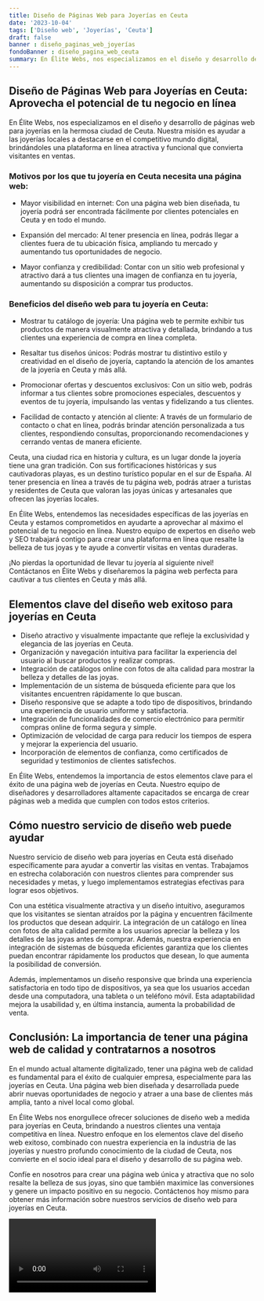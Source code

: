 ```yaml
---
title: Diseño de Páginas Web para Joyerías en Ceuta
date: '2023-10-04'
tags: ['Diseño web', 'Joyerías', 'Ceuta']
draft: false
banner : diseño_paginas_web_joyerías
fondoBanner : diseño_pagina_web_ceuta
summary: En Élite Webs, nos especializamos en el diseño y desarrollo de páginas web para joyerías en la hermosa ciudad de Ceuta. Nuestra misión es ayudar a las joyerías locales a destacarse en el competitivo mundo digital, brindándoles una plataforma en línea atractiva y funcional que convierta visitantes en ventas.
---
```


## Diseño de Páginas Web para Joyerías en Ceuta: Aprovecha el potencial de tu negocio en línea

En Élite Webs, nos especializamos en el diseño y desarrollo de páginas web para joyerías en la hermosa ciudad de Ceuta. Nuestra misión es ayudar a las joyerías locales a destacarse en el competitivo mundo digital, brindándoles una plataforma en línea atractiva y funcional que convierta visitantes en ventas.

### Motivos por los que tu joyería en Ceuta necesita una página web:

- Mayor visibilidad en internet: Con una página web bien diseñada, tu joyería podrá ser encontrada fácilmente por clientes potenciales en Ceuta y en todo el mundo.

- Expansión del mercado: Al tener presencia en línea, podrás llegar a clientes fuera de tu ubicación física, ampliando tu mercado y aumentando tus oportunidades de negocio.

- Mayor confianza y credibilidad: Contar con un sitio web profesional y atractivo dará a tus clientes una imagen de confianza en tu joyería, aumentando su disposición a comprar tus productos.

### Beneficios del diseño web para tu joyería en Ceuta:

- Mostrar tu catálogo de joyería: Una página web te permite exhibir tus productos de manera visualmente atractiva y detallada, brindando a tus clientes una experiencia de compra en línea completa.

- Resaltar tus diseños únicos: Podrás mostrar tu distintivo estilo y creatividad en el diseño de joyería, captando la atención de los amantes de la joyería en Ceuta y más allá.

- Promocionar ofertas y descuentos exclusivos: Con un sitio web, podrás informar a tus clientes sobre promociones especiales, descuentos y eventos de tu joyería, impulsando las ventas y fidelizando a tus clientes.

- Facilidad de contacto y atención al cliente: A través de un formulario de contacto o chat en línea, podrás brindar atención personalizada a tus clientes, respondiendo consultas, proporcionando recomendaciones y cerrando ventas de manera eficiente.

Ceuta, una ciudad rica en historia y cultura, es un lugar donde la joyería tiene una gran tradición. Con sus fortificaciones históricas y sus cautivadoras playas, es un destino turístico popular en el sur de España. Al tener presencia en línea a través de tu página web, podrás atraer a turistas y residentes de Ceuta que valoran las joyas únicas y artesanales que ofrecen las joyerías locales.

En Élite Webs, entendemos las necesidades específicas de las joyerías en Ceuta y estamos comprometidos en ayudarte a aprovechar al máximo el potencial de tu negocio en línea. Nuestro equipo de expertos en diseño web y SEO trabajará contigo para crear una plataforma en línea que resalte la belleza de tus joyas y te ayude a convertir visitas en ventas duraderas.

¡No pierdas la oportunidad de llevar tu joyería al siguiente nivel! Contáctanos en Élite Webs y diseñaremos la página web perfecta para cautivar a tus clientes en Ceuta y más allá.

<GifSeo />

<Cta />

## Elementos clave del diseño web exitoso para joyerías en Ceuta

- Diseño atractivo y visualmente impactante que refleje la exclusividad y elegancia de las joyerías en Ceuta.
- Organización y navegación intuitiva para facilitar la experiencia del usuario al buscar productos y realizar compras.
- Integración de catálogos online con fotos de alta calidad para mostrar la belleza y detalles de las joyas.
- Implementación de un sistema de búsqueda eficiente para que los visitantes encuentren rápidamente lo que buscan.
- Diseño responsive que se adapte a todo tipo de dispositivos, brindando una experiencia de usuario uniforme y satisfactoria.
- Integración de funcionalidades de comercio electrónico para permitir compras online de forma segura y simple.
- Optimización de velocidad de carga para reducir los tiempos de espera y mejorar la experiencia del usuario.
- Incorporación de elementos de confianza, como certificados de seguridad y testimonios de clientes satisfechos.

En Élite Webs, entendemos la importancia de estos elementos clave para el éxito de una página web de joyerías en Ceuta. Nuestro equipo de diseñadores y desarrolladores altamente capacitados se encarga de crear páginas web a medida que cumplen con todos estos criterios. 

## Cómo nuestro servicio de diseño web puede ayudar

Nuestro servicio de diseño web para joyerías en Ceuta está diseñado específicamente para ayudar a convertir las visitas en ventas. Trabajamos en estrecha colaboración con nuestros clientes para comprender sus necesidades y metas, y luego implementamos estrategias efectivas para lograr esos objetivos.

Con una estética visualmente atractiva y un diseño intuitivo, aseguramos que los visitantes se sientan atraídos por la página y encuentren fácilmente los productos que desean adquirir. La integración de un catálogo en línea con fotos de alta calidad permite a los usuarios apreciar la belleza y los detalles de las joyas antes de comprar. Además, nuestra experiencia en integración de sistemas de búsqueda eficientes garantiza que los clientes puedan encontrar rápidamente los productos que desean, lo que aumenta la posibilidad de conversión.

Además, implementamos un diseño responsive que brinda una experiencia satisfactoria en todo tipo de dispositivos, ya sea que los usuarios accedan desde una computadora, una tableta o un teléfono móvil. Esta adaptabilidad mejora la usabilidad y, en última instancia, aumenta la probabilidad de venta.

## Conclusión: La importancia de tener una página web de calidad y contratarnos a nosotros

En el mundo actual altamente digitalizado, tener una página web de calidad es fundamental para el éxito de cualquier empresa, especialmente para las joyerías en Ceuta. Una página web bien diseñada y desarrollada puede abrir nuevas oportunidades de negocio y atraer a una base de clientes más amplia, tanto a nivel local como global.

En Élite Webs nos enorgullece ofrecer soluciones de diseño web a medida para joyerías en Ceuta, brindando a nuestros clientes una ventaja competitiva en línea. Nuestro enfoque en los elementos clave del diseño web exitoso, combinado con nuestra experiencia en la industria de las joyerías y nuestro profundo conocimiento de la ciudad de Ceuta, nos convierte en el socio ideal para el diseño y desarrollo de su página web.

Confíe en nosotros para crear una página web única y atractiva que no solo resalte la belleza de sus joyas, sino que también maximice las conversiones y genere un impacto positivo en su negocio. Contáctenos hoy mismo para obtener más información sobre nuestros servicios de diseño web para joyerías en Ceuta.

<Video />

<CtaBot job='Joyerías' city='Ceuta'/>

<Gmaps query='Ceuta+españa+maps' />